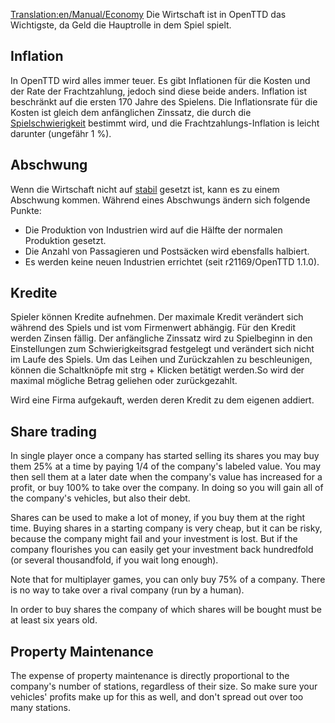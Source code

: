 [[Translation:en/Manual/Economy]]
{{de/Übersetzung|en/Manual/Economy|50}}
{{de/Manual/Inhaltsverzeichnis}}
Die Wirtschaft ist in OpenTTD das Wichtigste, da Geld die Hauptrolle in dem Spiel spielt.

==Inflation==
In OpenTTD wird alles immer teuer. Es gibt Inflationen für die Kosten und der Rate der Frachtzahlung, jedoch sind diese beide anders. Inflation ist beschränkt auf die ersten 170 Jahre des Spielens. Die Inflationsrate für die Kosten ist gleich dem anfänglichen Zinssatz, die durch die [[de/Schwierigkeit|Spielschwierigkeit]] bestimmt wird, und die Frachtzahlungs-Inflation is leicht darunter (ungefähr 1 %).

==Abschwung==
Wenn die Wirtschaft nicht auf [[en/Archive/Manual/Settings/Difficulty|stabil]] gesetzt ist, kann es zu einem Abschwung kommen. Während eines Abschwungs ändern sich folgende Punkte:
* Die Produktion von Industrien wird auf die Hälfte der normalen Produktion gesetzt.
* Die Anzahl von Passagieren und Postsäcken wird ebensfalls halbiert.
* Es werden keine neuen Industrien errichtet (seit r21169/OpenTTD 1.1.0).

==Kredite==
Spieler können Kredite aufnehmen. Der maximale Kredit verändert sich während des Spiels und ist vom Firmenwert abhängig. Für den Kredit werden Zinsen fällig. Der anfängliche Zinssatz wird zu Spielbeginn in den Einstellungen zum Schwierigkeitsgrad festgelegt und verändert sich nicht im Laufe des Spiels.
Um das Leihen und Zurückzahlen zu beschleunigen, können die Schaltknöpfe mit strg + Klicken betätigt werden.So wird der maximal mögliche Betrag geliehen oder zurückgezahlt.

Wird eine Firma aufgekauft, werden deren Kredit zu dem eigenen addiert.

==Share trading==
In single player once a company has started selling its shares you may buy them 25% at a time by paying 1/4 of the company's labeled value. You may then sell them at a later date when the company's value has increased for a profit, or buy 100% to take over the company. In doing so you will gain all of the company's vehicles, but also their debt.

Shares can be used to make a lot of money, if you buy them at the right time. Buying shares in a starting company is very cheap, but it can be risky, because the company might fail and your investment is lost. But if the company flourishes you can easily get your investment back hundredfold (or several thousandfold, if you wait long enough).

Note that for multiplayer games, you can only buy 75% of a company. There is no way to take over a rival company (run by a human).

In order to buy shares the company of which shares will be bought must be at least six years old.

==Property Maintenance==

The expense of property maintenance is directly proportional to the company's number of stations, regardless of their size. So make sure your vehicles' profits make up for this as well, and don't spread out over too many stations.